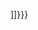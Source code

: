 {{yellbox|''This {{{type|article}}}'s '''factual accuracy is [[wikipedia:Wikipedia:Accuracy_dispute|disputed]]'''. Please see the relevant discussion on the [[{{TALKPAGENAME}}|talk page]] and comment on the further proceeding with this {{{type|article}}}.''&nbsp;<small>''({{{date|unknown date}}})''</small>}}<includeonly>{{{nocat|[[Category:Accuracy disputes from {{{date}}}]]}}}</includeonly><noinclude>
<!-- ADD CATEGORIES ON DOCUMENTATION PAGE, NOT HERE -->
{{documentation}}
</noinclude>
